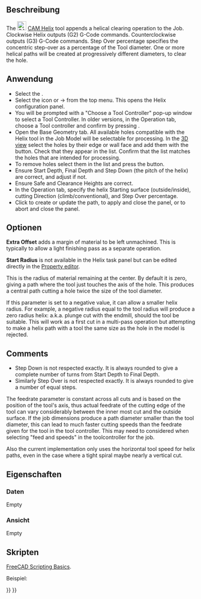 <languages/>
{{UnfinishedDocu}}

{{Docnav
|[[CAM_MillFace|MillFace]]
|[[CAM_Adaptive|Adaptive]]
|[[CAM_Workbench|CAM]]
|IconL=CAM_MillFace.svg
|IconR=CAM_Adaptive.svg
|IconC=Workbench_CAM.svg
}}

{{GuiCommand/de
|Name=CAM Helix
|Name/de=CAM Wendel
|MenuLocation=CAM → Wendel
|Workbenches=[[CAM_Workbench/de|CAM]]
}}

<span id="Description"></span>
==Beschreibung==

The [[Image:CAM_Helix.svg|24px]] [[CAM_Helix|CAM Helix]] tool appends a helical clearing operation to the Job. Clockwise Helix outputs (G2) G-Code commands. Counterclockwise outputs (G3) G-Code commands. Step Over percentage specifies the concentric step-over as a percentage of the Tool diameter. One or more helical paths will be created at progressively different diameters, to clear the hole.

<span id="Usage"></span>
==Anwendung==

* Select the {{Button|[[File:Workbench_CAM.svg|16px]] [[CAM_Workbench|CAM Workbench]]}}.
* Select the {{KEY|[[Image:CAM_Helix.svg|24px]]}} icon or {{KEY|CAM}} → {{KEY|[[Image:CAM_Helix.svg|24px]] Helix}} from the top menu. This opens the {{KEY|[[Image:CAM_Helix.svg|24px]]}} Helix configuration panel.
* You will be prompted with a "Choose a Tool Controller" pop-up window to select a Tool Controller. In older versions, in the {{KEY|[[Image:CAM_Helix.svg|24px]]}} Operation tab, choose a Tool controller and confirm by pressing {{Button|Apply}}.
* Open the Base Geometry tab. All available holes compatible with the Helix tool in the Job Model will be selectable for processing. In the [[3D_view|3D view]] select the holes by their edge or wall face and add them with the {{Button|Add}} button. Check that they appear in the list. Confirm that the list matches the holes that are intended for processing.
* To remove holes select them in the list and press the {{Button|Remove}} button.
* Ensure Start Depth, Final Depth and Step Down (the pitch of the helix) are correct, and adjust if not.
* Ensure Safe and Clearance Heights are correct.
* In the Operation tab, specify the helix Starting surface (outside/inside), cutting Direction (climb/conventional), and Step Over percentage.
* Click {{Button|Apply}} to create or update the path, {{Button|OK}} to apply and close the panel, or {{Button|Cancel}} to abort and close the panel.

<span id="Options"></span>
==Optionen==

'''Extra Offset''' adds a margin of material to be left unmachined. This is typically to allow a light finishing pass as a separate operation.

'''Start Radius''' is not available in the Helix task panel but can be edited directly in the [[Property_editor|Property editor]].

This is the radius of material remaining at the center. By default it is zero, giving a path where the tool just touches the axis of the hole. This produces a central path cutting a hole twice the size of the tool diameter.

If this parameter is set to a negative value, it can allow a smaller helix radius. For example, a negative radius equal to the tool radius will produce a zero radius helix: a.k.a. plunge cut with the endmill, should the tool be suitable. This will work as a first cut in a multi-pass operation but attempting to make a helix path with a tool the same size as the hole in the model is rejected.

==Comments==

* Step Down is not respected exactly. It is always rounded to give a complete number of turns from Start Depth to Final Depth.
* Similarly Step Over is not respected exactly. It is always rounded to give a number of equal steps.

The feedrate parameter is constant across all cuts and is based on the position of the tool's axis, thus actual feedrate of the cutting edge of the tool can vary considerably between the inner most cut and the outside surface. If the job dimensions produce a path diameter smaller than the tool diameter, this can lead to much faster cutting speeds than the feedrate given for the tool in the tool controller. This may need to considered when selecting "feed and speeds" in the toolcontroller for the job.

Also the current implementation only uses the horizontal tool speed for helix paths, even in the case where a tight spiral maybe nearly a vertical cut.

<span id="Properties"></span>
==Eigenschaften==

<span id="Data"></span>
===Daten===

Empty

<span id="View"></span>
===Ansicht===

Empty

<span id="Scripting"></span>
==Skripten==

{{Emphasis|See also:}} [[FreeCAD_Scripting_Basics|FreeCAD Scripting Basics]].

Beispiel:

{{Code|code=
#Place code example here.
}}


{{Docnav
|[[CAM_MillFace|MillFace]]
|[[CAM_Adaptive|Adaptive]]
|[[CAM_Workbench|CAM]]
|IconL=CAM_MillFace.svg
|IconR=CAM_Adaptive.svg
|IconC=Workbench_CAM.svg
}}

{{CAM_Tools_navi{{#translation:}}}}
{{Userdocnavi{{#translation:}}}}